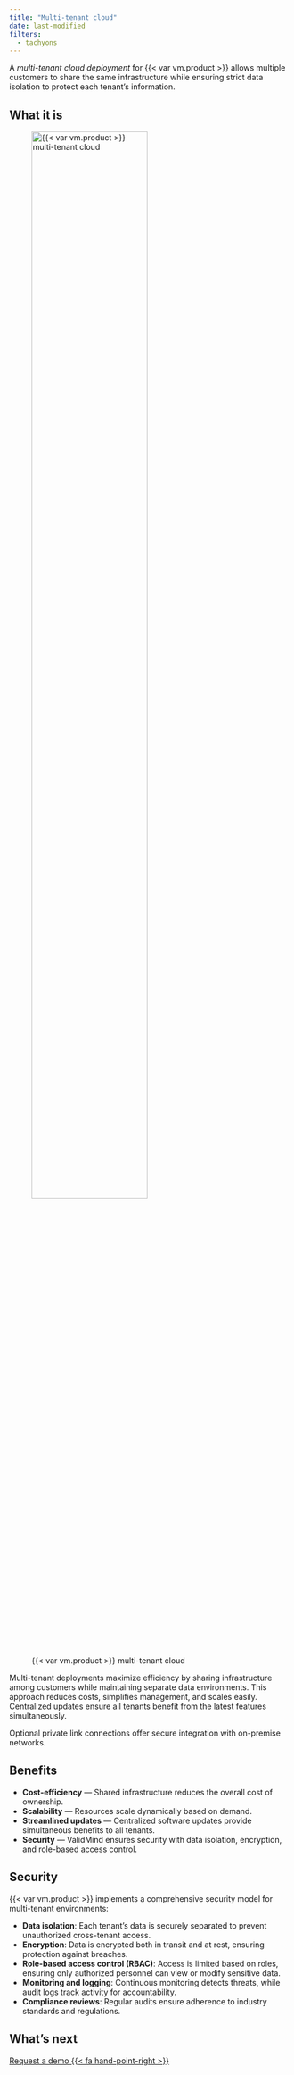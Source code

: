 ```yaml
---
title: "Multi-tenant cloud"
date: last-modified
filters:
  - tachyons
---
```


A _multi-tenant cloud deployment_ for {{< var vm.product >}} allows multiple customers to share the same infrastructure while ensuring strict data isolation to protect each tenant's information.

## What it is


![{{< var vm.product >}} multi-tenant cloud](multi-tenant-cloud.png){width="70%" fig-alt="An image showing one ValidMind multi-tenant cloud deployment"}

Multi-tenant deployments maximize efficiency by sharing infrastructure among customers while maintaining separate data environments. This approach reduces costs, simplifies management, and scales easily. Centralized updates ensure all tenants benefit from the latest features simultaneously.

Optional private link connections offer secure integration with on-premise networks.

## Benefits

- **Cost-efficiency** — Shared infrastructure reduces the overall cost of ownership.
- **Scalability** — Resources scale dynamically based on demand.
- **Streamlined updates** — Centralized software updates provide simultaneous benefits to all tenants.
- **Security** — ValidMind ensures security with data isolation, encryption, and role-based access control.

## Security

{{< var vm.product >}} implements a comprehensive security model for multi-tenant environments:

- **Data isolation**: Each tenant's data is securely separated to prevent unauthorized cross-tenant access.
- **Encryption**: Data is encrypted both in transit and at rest, ensuring protection against breaches.
- **Role-based access control (RBAC)**: Access is limited based on roles, ensuring only authorized personnel can view or modify sensitive data.
- **Monitoring and logging**: Continuous monitoring detects threats, while audit logs track activity for accountability.
- **Compliance reviews**: Regular audits ensure adherence to industry standards and regulations.

## What's next

::: {.callout title="Find out which ValidMind deployment is right for you by getting in touch."}
[Request a demo {{< fa hand-point-right >}}](https://validmind.com/contact/)
:::

<!-- Find out which {{< var vm.product >}} deployment is right for you:

<a class="btn btn-primary" role="button" style="font-variant: small-caps;padding: 12px;color: var(--bs-white);background: #DE257E;border-radius: 4px;margin-top: 4px;font-family: 'Inter';font-style: normal;font-weight: 700;font-size: 20px;line-height: 100%;border: 1px solid var(--bs-pink);"  href="https://validmind.com/contact/">request a demo</a> -->
